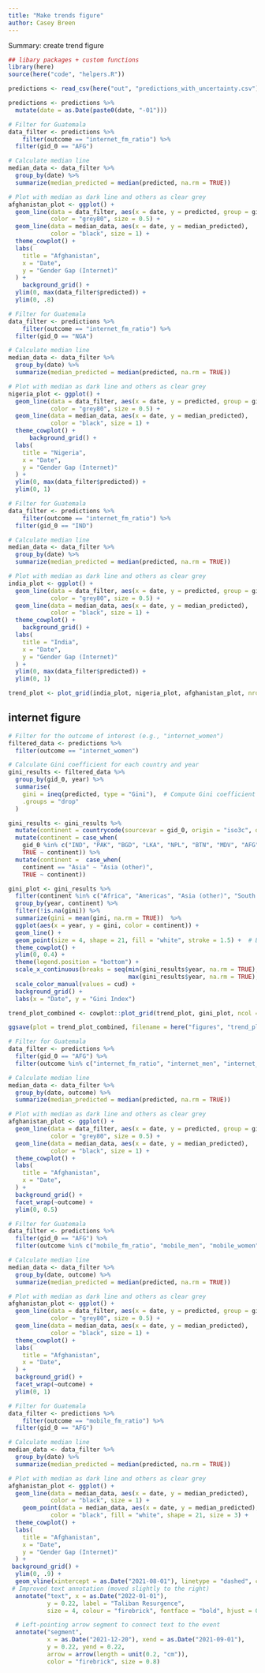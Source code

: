 ```yaml
---
title: "Make trends figure"
author: Casey Breen
---
```


Summary: create trend figure 

```r
## libary packages + custom functions 
library(here)
source(here("code", "helpers.R"))
```


```r
predictions <- read_csv(here("out", "predictions_with_uncertainty.csv"))

predictions <- predictions %>% 
  mutate(date = as.Date(paste0(date, "-01")))
```




```r
# Filter for Guatemala
data_filter <- predictions %>%
    filter(outcome == "internet_fm_ratio") %>% 
  filter(gid_0 == "AFG")

# Calculate median line
median_data <- data_filter %>%
  group_by(date) %>%
  summarize(median_predicted = median(predicted, na.rm = TRUE))

# Plot with median as dark line and others as clear grey
afghanistan_plot <- ggplot() +
  geom_line(data = data_filter, aes(x = date, y = predicted, group = gid_1),
            color = "grey80", size = 0.5) +
  geom_line(data = median_data, aes(x = date, y = median_predicted),
            color = "black", size = 1) +
  theme_cowplot() +
  labs(
    title = "Afghanistan",
    x = "Date",
    y = "Gender Gap (Internet)"
  ) + 
    background_grid() + 
  ylim(0, max(data_filter$predicted)) + 
  ylim(0, .8)
```


```r
# Filter for Guatemala
data_filter <- predictions %>%
    filter(outcome == "internet_fm_ratio") %>% 
  filter(gid_0 == "NGA")

# Calculate median line
median_data <- data_filter %>%
  group_by(date) %>%
  summarize(median_predicted = median(predicted, na.rm = TRUE))

# Plot with median as dark line and others as clear grey
nigeria_plot <- ggplot() +
  geom_line(data = data_filter, aes(x = date, y = predicted, group = gid_1),
            color = "grey80", size = 0.5) +
  geom_line(data = median_data, aes(x = date, y = median_predicted),
            color = "black", size = 1) +
  theme_cowplot() +
      background_grid() + 
  labs(
    title = "Nigeria",
    x = "Date",
    y = "Gender Gap (Internet)"
  ) + 
  ylim(0, max(data_filter$predicted)) + 
  ylim(0, 1)
```


```r
# Filter for Guatemala
data_filter <- predictions %>%
    filter(outcome == "internet_fm_ratio") %>% 
  filter(gid_0 == "IND")

# Calculate median line
median_data <- data_filter %>%
  group_by(date) %>%
  summarize(median_predicted = median(predicted, na.rm = TRUE))

# Plot with median as dark line and others as clear grey
india_plot <- ggplot() +
  geom_line(data = data_filter, aes(x = date, y = predicted, group = gid_1),
            color = "grey80", size = 0.5) +
  geom_line(data = median_data, aes(x = date, y = median_predicted),
            color = "black", size = 1) +
  theme_cowplot() +
    background_grid() + 
  labs(
    title = "India",
    x = "Date",
    y = "Gender Gap (Internet)"
  ) + 
  ylim(0, max(data_filter$predicted)) + 
  ylim(0, 1)
```

```r
trend_plot <- plot_grid(india_plot, nigeria_plot, afghanistan_plot, nrow = 1, labels = "AUTO")
```


## internet figure 


```r
# Filter for the outcome of interest (e.g., "internet_women")
filtered_data <- predictions %>%
  filter(outcome == "internet_women")

# Calculate Gini coefficient for each country and year
gini_results <- filtered_data %>%
  group_by(gid_0, year) %>%
  summarise(
    gini = ineq(predicted, type = "Gini"),  # Compute Gini coefficient for 'predicted' values
    .groups = "drop"
  )
```



```r
gini_results <- gini_results %>%
  mutate(continent = countrycode(sourcevar = gid_0, origin = "iso3c", destination = "continent")) %>% 
  mutate(continent = case_when(
    gid_0 %in% c("IND", "PAK", "BGD", "LKA", "NPL", "BTN", "MDV", "AFG") ~ "South Asia",
    TRUE ~ continent)) %>% 
  mutate(continent =  case_when(
    continent == "Asia" ~ "Asia (other)",
    TRUE ~ continent))

gini_plot <- gini_results %>% 
  filter(continent %in% c("Africa", "Americas", "Asia (other)", "South Asia")) %>% 
  group_by(year, continent) %>% 
  filter(!is.na(gini)) %>% 
  summarize(gini = mean(gini, na.rm = TRUE))  %>% 
  ggplot(aes(x = year, y = gini, color = continent)) + 
  geom_line() + 
  geom_point(size = 4, shape = 21, fill = "white", stroke = 1.5) +  # Bigger points with white fill
  theme_cowplot() + 
  ylim(0, 0.4) + 
  theme(legend.position = "bottom") + 
  scale_x_continuous(breaks = seq(min(gini_results$year, na.rm = TRUE), 
                                  max(gini_results$year, na.rm = TRUE), by = 1)) +  # Year intervals
  scale_color_manual(values = cud) + 
  background_grid() + 
  labs(x = "Date", y = "Gini Index")
```

```r
trend_plot_combined <- cowplot::plot_grid(trend_plot, gini_plot, ncol = 1, labels = c("", "D"))

ggsave(plot = trend_plot_combined, filename = here("figures", "trend_plot_combined.png"), height = 8, width = 10)
```




```r
# Filter for Guatemala
data_filter <- predictions %>%
  filter(gid_0 == "AFG") %>% 
  filter(outcome %in% c("internet_fm_ratio", "internet_men", "internet_women"))

# Calculate median line
median_data <- data_filter %>%
  group_by(date, outcome) %>%
  summarize(median_predicted = median(predicted, na.rm = TRUE))

# Plot with median as dark line and others as clear grey
afghanistan_plot <- ggplot() +
  geom_line(data = data_filter, aes(x = date, y = predicted, group = gid_1),
            color = "grey80", size = 0.5) +
  geom_line(data = median_data, aes(x = date, y = median_predicted),
            color = "black", size = 1) +
  theme_cowplot() +
  labs(
    title = "Afghanistan",
    x = "Date",
  ) + 
  background_grid() + 
  facet_wrap(~outcome) + 
  ylim(0, 0.5)
```


```r
# Filter for Guatemala
data_filter <- predictions %>%
  filter(gid_0 == "AFG") %>% 
  filter(outcome %in% c("mobile_fm_ratio", "mobile_men", "mobile_women"))

# Calculate median line
median_data <- data_filter %>%
  group_by(date, outcome) %>%
  summarize(median_predicted = median(predicted, na.rm = TRUE))

# Plot with median as dark line and others as clear grey
afghanistan_plot <- ggplot() +
  geom_line(data = data_filter, aes(x = date, y = predicted, group = gid_1),
            color = "grey80", size = 0.5) +
  geom_line(data = median_data, aes(x = date, y = median_predicted),
            color = "black", size = 1) +
  theme_cowplot() +
  labs(
    title = "Afghanistan",
    x = "Date",
  ) + 
  background_grid() + 
  facet_wrap(~outcome) + 
  ylim(0, 1)
```




```r
# Filter for Guatemala
data_filter <- predictions %>%
    filter(outcome == "mobile_fm_ratio") %>% 
  filter(gid_0 == "AFG")

# Calculate median line
median_data <- data_filter %>%
  group_by(date) %>%
  summarize(median_predicted = median(predicted, na.rm = TRUE))

# Plot with median as dark line and others as clear grey
afghanistan_plot <- ggplot() +
  geom_line(data = median_data, aes(x = date, y = median_predicted),
            color = "black", size = 1) +
    geom_point(data = median_data, aes(x = date, y = median_predicted),
            color = "black", fill = "white", shape = 21, size = 3) + 
  theme_cowplot() +
  labs(
    title = "Afghanistan",
    x = "Date",
    y = "Gender Gap (Internet)"
  ) + 
 background_grid() + 
  ylim(0, .9) + 
  geom_vline(xintercept = as.Date("2021-08-01"), linetype = "dashed", color = "firebrick") + 
 # Improved text annotation (moved slightly to the right)
  annotate("text", x = as.Date("2022-01-01"), 
           y = 0.22, label = "Taliban Resurgence", 
           size = 4, colour = "firebrick", fontface = "bold", hjust = 0) +

  # Left-pointing arrow segment to connect text to the event
  annotate("segment", 
           x = as.Date("2021-12-20"), xend = as.Date("2021-09-01"), 
           y = 0.22, yend = 0.22,
           arrow = arrow(length = unit(0.2, "cm")), 
           color = "firebrick", size = 0.8)

```


